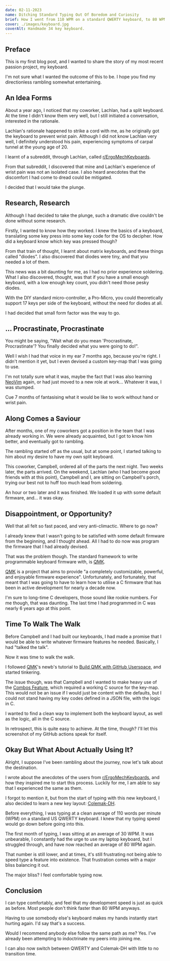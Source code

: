 ```yaml
---
date: 02-11-2023
name: Ditching Standard Typing Out Of Boredom and Curiosity
brief: How I went from 110 WPM on a standard QWERTY keyboard, to 80 WPM on Colemak-DH, and why I still prefer it.
cover: ./images/keyboard.jpg
coverAlt: Handmade 34 key keyboard.
---
```


## Preface
This is my first blog post, and I wanted to share the story of my most recent passion project, my keyboard.

I'm not sure what I wanted the outcome of this to be. I hope you find my directionless rambling somewhat entertaining.

## An Idea Forms
About a year ago, I noticed that my coworker, Lachlan, had a split keyboard. At the time I didn't know them very well,
but I still initiated a conversation, interested in the rationale.

Lachlan's rationale happened to strike a cord with me, as he originally got the keyboard to prevent wrist pain.
Although I did not know Lachlan very well, I definitely understood his pain, experiencing symptoms of carpal tunnel at the young age of 20.

I learnt of a subreddit, through Lachlan, called [r/ErgoMechKeyboards].

From that subreddit, I discovered that mine and Lachlan's experience of wrist pain was not an isolated case.
I also heard anecdotes that the discomfort I had come to dread could be mitigated.

I decided that I would take the plunge.

## Research, Research
Although I had decided to take the plunge, such a dramatic dive couldn't be done without some research.

Firstly, I wanted to know how they worked. I knew the basics of a keyboard, translating some key press into some key code for the OS to decipher.
How did a keyboard know which key was pressed though?

From that train of thought, I learnt about matrix keyboards, and these things called "diodes". I also discovered that diodes were tiny, and that you needed a lot of them.

This news was a bit daunting for me, as I had no prior experience soldering. What I also discovered, thought, was that if you have a small enough keyboard, with a low enough key count, you didn't need those pesky diodes.

With the DIY standard micro-controller, a Pro-Micro, you could theoretically support 17 keys per side of the keyboard, without the need for diodes at all.

I had decided that small form factor was the way to go.

## ... Procrastinate, Procrastinate
You might be saying, "Wait what do you mean 'Procrastinate, Procrastinate'? You finally decided what you were going to do!".

Well I wish I had that voice in my ear 7 months ago, because you're right. I didn't mention it yet, but I even devised a custom key-map that I was going to use.

I'm not totally sure what it was, maybe the fact that I was also learning [NeoVim] again, or had just moved to a new role at work... Whatever it was, I was stumped.

Cue 7 months of fantasising what it would be like to work without hand or wrist pain.

## Along Comes a Saviour
After months, one of my coworkers got a position in the team that I was already working in. We were already acquainted, but I got to know him better, and eventually got to rambling.

The rambling started off as the usual, but at some point, I started talking to him about my desire to have my own split keyboard.

This coworker, Campbell, ordered all of the parts the next night. Two weeks later, the parts arrived. On the weekend, Lachlan (who I had become good friends with at this point), Campbell and I, are sitting on Campbell's porch, trying our best not to huff too much lead from soldering.

An hour or two later and it was finished. We loaded it up with some default firmware, and... it was okay.

## Disappointment, or Opportunity?
Well that all felt so fast paced, and very anti-climactic. Where to go now?

I already knew that I wasn't going to be satisfied with some default firmware from the beginning, and I thought ahead. All I had to do now was program the firmware that I had already devised.

That was the problem though. The standard framework to write programmable keyboard firmware with, is [QMK].

[QMK] is a project that aims to provide "a completely customizable, powerful, and enjoyable firmware experience". Unfortunately, and fortunately, that meant that I was going to have to learn how to utilise a C firmware that has been in active development for nearly a decade now.

I'm sure to long-time C developers, those sound like rookie numbers. For me though, that was daunting. The last time I had programmed in C was nearly 6 years ago at this point.

## Time To Walk The Walk
Before Campbell and I had built our keyboards, I had made a promise that I would be able to write whatever firmware features he needed. Basically, I had "talked the talk".

Now it was time to walk the walk.

I followed [QMK]'s newb's tutorial to [Build QMK with GitHub Userspace](https://docs.qmk.fm/#/newbs_building_firmware_workflow?id=building-qmk-with-github-userspace), and started tinkering.

The issue though, was that Campbell and I wanted to make heavy use of the [Combos Feature](https://docs.qmk.fm/#/feature_combo?id=combos), which required a working C source for the key-map.
This would not be an issue if I would just be content with the defaults, but I could not stand having my key codes defined in a JSON file, with the logic in C.

I wanted to find a clean way to implement both the keyboard layout, as well as the logic, all in the C source.

In retrospect, this is quite easy to achieve. At the time, though? I'll let this screenshot of my GitHub actions speak for itself.

<BlogImage src={keyboard_failures} alt="Screenshot of 12 concurrent failed GitHub action runs, and more."></BlogImage>

## Okay But What About Actually Using It?
Alright, I suppose I've been rambling about the journey, now let's talk about the destination. 

I wrote about the anecdotes of the users from [r/ErgoMechKeyboards], and how they inspired me to start this process. Luckily for me, I am able to say that I experienced the same as them.

I forgot to mention it, but from the start of typing with this new keyboard, I also decided to learn a new key layout: [Colemak-DH](https://colemakmods.github.io/mod-dh/).

Before everything, I was typing at a clean average of 110 words per minute (WPM) on a standard US QWERTY keyboard. I knew that my typing speed would go down before going into this.

The first month of typing, I was sitting at an average of 30 WPM. It was unbearable, I constantly had the urge to use my laptop keyboard, but I struggled through, and have now reached an average of 80 WPM again.

That number is still lower, and at times, it's still frustrating not being able to speed type a feature into existence. That frustration comes with a major bliss balancing it out.

The major bliss? I feel comfortable typing now.

## Conclusion
I can type comfortably, and feel that my development speed is just as quick as before. Most people don't think faster than 80 WPM anyways.

Having to use somebody else's keyboard makes my hands instantly start hurting again. I'd say that's a success.

Would I recommend anybody else follow the same path as me? Yes. I've already been attempting to indoctrinate my peers into joining me.

I can also now switch between QWERTY and Colemak-DH with little to no transition time.

<BlogImage src={keyboard} alt="The keyboard itself, a 34 key Archteuthis dux PCB by tapioki, with Kailh browns"></BlogImage>

[r/ErgoMechKeyboards]: https://www.reddit.com/r/ErgoMechKeyboards
[NeoVim]: https://neovim.io/
[QMK]: https://qmk.fm/
